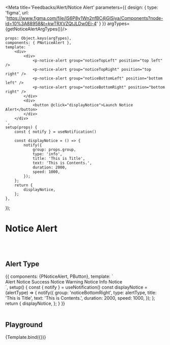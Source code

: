 



<Meta title='Feedbacks/Alert/Notice Alert' parameters={{
    design: {
        type: 'figma',
        url: 'https://www.figma.com/file/IS6P8y1Wn2nfBC4jGlSiya/Components?node-id=10%3A88958&t=kwTRXVZQtJLDw0Ei-4'
    }
}} argTypes={getNoticeAlertArgTypes()}/>


    props: Object.keys(argTypes),
    components: { PNoticeAlert },
    template: `
        <div>
            <div>
                <p-notice-alert group="noticeTopLeft" position="top left" />
                <p-notice-alert group="noticeTopRight" position="top right" />
                <p-notice-alert group="noticeBottomLeft" position="bottom left" />
                <p-notice-alert group="noticeBottomRight" position="bottom right" />
            </div>
            <div>
                <button @click="displayNotice">Launch Notice Alert</button>
            </div>
        </div>
    `,
    setup(props) {
        const { notify } = useNotification()

        const displayNotice = () => {
            notify({
                group: props.group,
                type: 'info',
                title: 'This is Title',
                text: 'This is Contents.',
                duration: 2000,
                speed: 1000,
            });
        };
        return {
            displayNotice,
        };
    },
});

# Notice Alert

<br/>
<br/>

## Alert Type
<Canvas>
    <Story name="Basic">
        {{
            components: {PNoticeAlert, PButton},
            template: `
<div>
    <div>
        <p-notice-alert group="noticeBottomRight" position="bottom right" />
    </div>
    <p-button style-type="negative-primary" class="mr-2" @click="displayNotice('alert')">Alert Notice</p-button>
    <p-button style-type="positive" class="mr-2" @click="displayNotice('success')">Success Notice</p-button>
    <p-button :style="{'background-color': '#FFCE02'}" class="mr-2" @click="displayNotice('warning')">Warning Notice</p-button>
    <p-button style-type="tertiary" class="mr-2" @click="displayNotice('info')">Info Notice</p-button>
</div>
<!--<div>-->
`,
            setup() {
                const { notify } = useNotification()
                const displayNotice = (alertType) => {
                    notify({
                        group: 'noticeBottomRight',
                        type: alertType,
                        title: 'This is Title',
                        text: 'This is Contents.',
                        duration: 2000,
                        speed: 1000,
                    });
                };
                return {
                    displayNotice,
                };
            }
        }}
    </Story>
</Canvas>

<br/>
<br/>

## Playground

<Canvas>
    <Story name="Playground">
        {Template.bind({})}
    </Story>
</Canvas>

<ArgsTable story="Playground"/>
